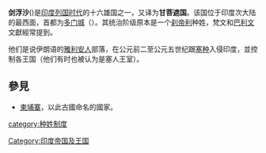 {{unreferenced|time=2018-08-02T09:18:19+00:00}}
'''剑浮沙'''({{Lang-sa|Kamboja}})是[[印度列国时代|印度列国时代]]的十六雄国之一，又译为'''甘菩遮国'''。该国位于印度次大陆的最西面，首都为[[多门城|多门城]]（{{Lang-sa|Dvārakā}}）。其统治阶级原本是一个[[刹帝利|刹帝利]]种姓，梵文和[[巴利文|巴利文]]文獻經常提到。

他们是说伊朗语的[[雅利安人|雅利安人]]部落，在公元前二至公元五世纪跟[[塞种|塞种]]入侵印度，並控制各王国（他们有时也被认为是塞人王室）。
==參見==
* [[柬埔寨|柬埔寨]]，以此古國命名的國家。
{{印度列国时代}}
{{摩诃婆罗多中的王国}}

[[Category:印度帝国及王国|Category:印度帝国及王国]]
[[category:种姓制度|category:种姓制度]]